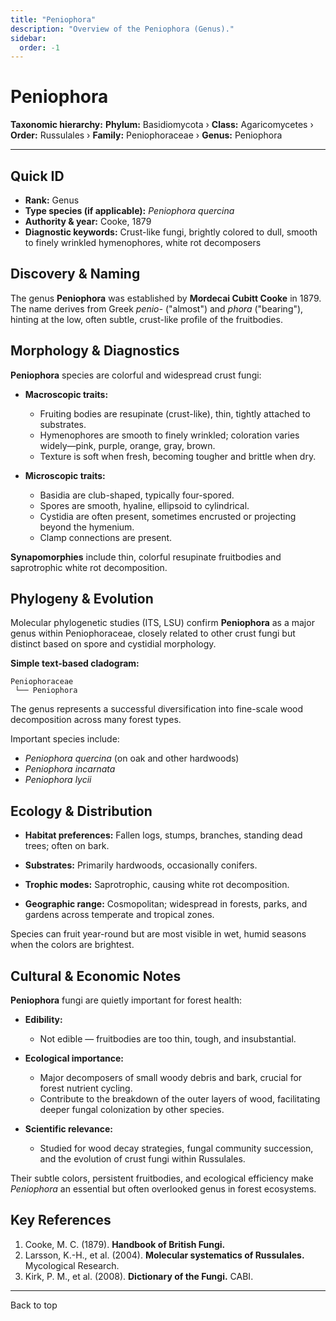 ```yaml
---
title: "Peniophora"
description: "Overview of the Peniophora (Genus)."
sidebar:
  order: -1
---
```



# Peniophora <Badge variant="note" text="Genus" />

**Taxonomic hierarchy:** **Phylum:** Basidiomycota › **Class:** Agaricomycetes › **Order:** Russulales › **Family:** Peniophoraceae › **Genus:** Peniophora

---

## Quick ID
* **Rank:** Genus  
* **Type species (if applicable):** _Peniophora quercina_  
* **Authority & year:** Cooke, 1879  
* **Diagnostic keywords:** Crust-like fungi, brightly colored to dull, smooth to finely wrinkled hymenophores, white rot decomposers  

## Discovery & Naming
The genus **Peniophora** was established by **Mordecai Cubitt Cooke** in 1879. The name derives from Greek _penio-_ ("almost") and _phora_ ("bearing"), hinting at the low, often subtle, crust-like profile of the fruitbodies.

## Morphology & Diagnostics
**Peniophora** species are colorful and widespread crust fungi:

- **Macroscopic traits:**
  - Fruiting bodies are resupinate (crust-like), thin, tightly attached to substrates.
  - Hymenophores are smooth to finely wrinkled; coloration varies widely—pink, purple, orange, gray, brown.
  - Texture is soft when fresh, becoming tougher and brittle when dry.

- **Microscopic traits:**
  - Basidia are club-shaped, typically four-spored.
  - Spores are smooth, hyaline, ellipsoid to cylindrical.
  - Cystidia are often present, sometimes encrusted or projecting beyond the hymenium.
  - Clamp connections are present.

**Synapomorphies** include thin, colorful resupinate fruitbodies and saprotrophic white rot decomposition.

## Phylogeny & Evolution
Molecular phylogenetic studies (ITS, LSU) confirm **Peniophora** as a major genus within Peniophoraceae, closely related to other crust fungi but distinct based on spore and cystidial morphology.

**Simple text-based cladogram:**
```
Peniophoraceae
 └── Peniophora
```
The genus represents a successful diversification into fine-scale wood decomposition across many forest types.

Important species include:

- _Peniophora quercina_ (on oak and other hardwoods)
- _Peniophora incarnata_
- _Peniophora lycii_

## Ecology & Distribution
- **Habitat preferences:** Fallen logs, stumps, branches, standing dead trees; often on bark.
- **Substrates:** Primarily hardwoods, occasionally conifers.
- **Trophic modes:** Saprotrophic, causing white rot decomposition.

- **Geographic range:** Cosmopolitan; widespread in forests, parks, and gardens across temperate and tropical zones.

Species can fruit year-round but are most visible in wet, humid seasons when the colors are brightest.

## Cultural & Economic Notes
**Peniophora** fungi are quietly important for forest health:

- **Edibility:**
  - Not edible — fruitbodies are too thin, tough, and insubstantial.

- **Ecological importance:**
  - Major decomposers of small woody debris and bark, crucial for forest nutrient cycling.
  - Contribute to the breakdown of the outer layers of wood, facilitating deeper fungal colonization by other species.

- **Scientific relevance:**
  - Studied for wood decay strategies, fungal community succession, and the evolution of crust fungi within Russulales.

Their subtle colors, persistent fruitbodies, and ecological efficiency make _Peniophora_ an essential but often overlooked genus in forest ecosystems.

## Key References
1. Cooke, M. C. (1879). **Handbook of British Fungi.**  
2. Larsson, K.-H., et al. (2004). **Molecular systematics of Russulales.** Mycological Research.  
3. Kirk, P. M., et al. (2008). **Dictionary of the Fungi.** CABI.

---

<LinkButton href="#top" variant="minimal" icon="arrow-up">
  Back to top
</LinkButton>
